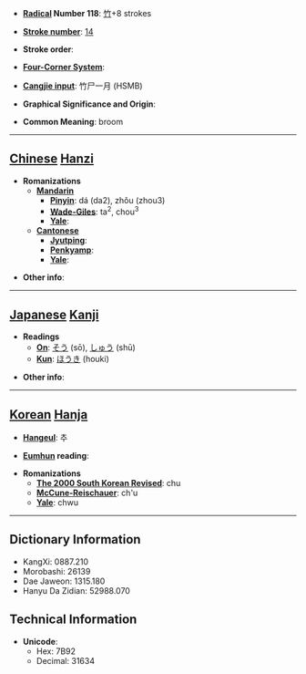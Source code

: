 * '''[[Wiktionary:Chinese radical index| Radical]] Number 118''': [[Wiktionary:Chinese radical index 竹|竹]]+8 strokes

* '''[[Wiktionary:Chinese total strokes index|Stroke number]]''': [[Wiktionary:Chinese total strokes index 14|14]]

* '''Stroke order''': 

* '''[[Wiktionary:Chinese four corner index|Four-Corner System]]''': 

* '''[[Wiktionary:Chinese Cangjie index|Cangjie input]]''': 竹尸一月 (HSMB)

* '''Graphical Significance and Origin''': 

* '''Common Meaning''': broom

----

== [[Chinese]] [[Hanzi]] ==

* '''Romanizations'''
** '''[[Mandarin]]'''
*** '''[[Pinyin]]''': dá (da2), zhǒu (zhou3)
*** '''[[Wade-Giles]]''': ta<sup>2</sup>, chou<sup>3</sup>
*** '''[[Yale]]''': 
** '''[[Cantonese]]'''
*** '''[[Jyutping]]''':
*** '''[[Penkyamp]]''': 
*** '''[[Yale]]''': 

* '''Other info''': 

----

== [[Japanese]] [[Kanji]] ==

* '''Readings'''
** '''[[On]]''': [[そう]] (sō), [[しゅう]] (shū)
** '''[[Kun]]''': [[ほうき]] (houki)

* '''Other info''':  

----

== [[Korean]] [[Hanja]] ==

* '''[[Hangeul]]''': 추

* '''[[Eumhun]] reading''': 

* '''Romanizations'''
** '''[[The 2000 South Korean Revised Romanization|The 2000 South Korean Revised]]''': chu
** '''[[McCune-Reischauer]]''': ch'u
** '''[[Yale]]''': chwu

----

== Dictionary Information ==

* KangXi: 0887.210
* Morobashi: 26139
* Dae Jaweon: 1315.180
* Hanyu Da Zidian: 52988.070

== Technical Information ==

* '''Unicode''':
** Hex: 7B92
** Decimal: 31634